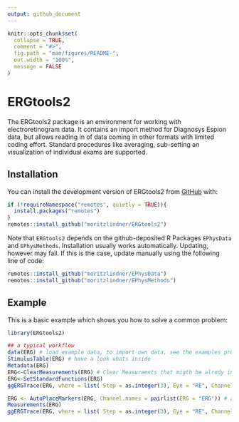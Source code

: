 ```yaml
---
output: github_document
---
```


<!-- README.md is generated from README.Rmd. Please edit that file -->

```r
knitr::opts_chunk$set(
  collapse = TRUE,
  comment = "#>",
  fig.path = "man/figures/README-",
  out.width = "100%",
  message = FALSE
)
```

# ERGtools2

<!-- badges: start -->
<!-- badges: end -->

The ERGtools2 package is an environment for working with electroretinogram data. It contains an import method for Diagnosys Espion data, but allows reading in of data coming in other formats with limited coding effort. Standard procedures like averaging, sub-setting an visualization of individual exams are supported.


## Installation

You can install the development version of ERGtools2 from [GitHub](https://github.com/) with:

``` r
if (!requireNamespace("remotes", quietly = TRUE)){
  install.packages("remotes")
}
remotes::install_github("moritzlindner/ERGtools2")
```

Note that  `ERGtools2` depends on the github-deposited R Packages  `EPhysData` and `EPhysMethods`. Installation usually works automatically. Updating, however may fail. If this is the case, update manually using the following line of code:

``` r
remotes::install_github("moritzlindner/EPhysData")
remotes::install_github("moritzlindner/EPhysMethods")
```

## Example

This is a basic example which shows you how to solve a common problem:

```r
library(ERGtools2)

## a typical workflow
data(ERG) # load example data, to import own data, see the examples provided for newERGExam and ImportEspion
StimulusTable(ERG) # have a look whats inside
Metadata(ERG)
ERG<-ClearMeasurements(ERG) # Clear Measuremnts that migth be alredy in object
ERG<-SetStandardFunctions(ERG)
ggERGTrace(ERG, where = list( Step = as.integer(3), Eye = "RE", Channel ="ERG", Result = as.integer(1))) # pick one and have a look at the traces as imported

ERG <- AutoPlaceMarkers(ERG, Channel.names = pairlist(ERG = "ERG")) # automatically place markers
Measurements(ERG)
ggERGTrace(ERG, where = list( Step = as.integer(3), Eye = "RE", Channel ="ERG", Result = as.integer(1))) # pick one and have a look at the traces as imported

```
